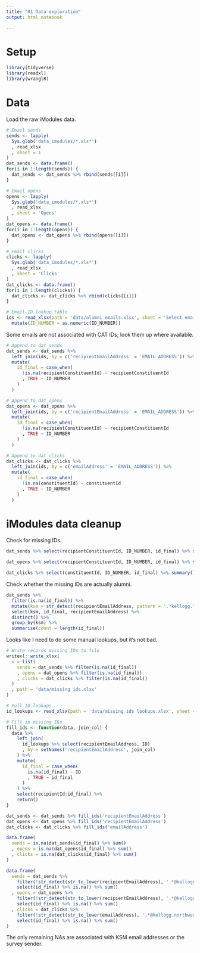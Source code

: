 ```yaml
---
title: "01 Data exploration"
output: html_notebook

---
```


# Setup

```r
library(tidyverse)
library(readxl)
library(wranglR)
```

# Data

Load the raw iModules data.

```r
# Email sends
sends <- lapply(
  Sys.glob('data_imodules/*.xls*')
  , read_xlsx
  , sheet = 1
)
dat_sends <- data.frame()
for(i in 1:length(sends)) {
  dat_sends <- dat_sends %>% rbind(sends[[i]])
}

# Email opens
opens <- lapply(
  Sys.glob('data_imodules/*.xls*')
  , read_xlsx
  , sheet = 'Opens'
)
dat_opens <- data.frame()
for(i in 1:length(opens)) {
  dat_opens <- dat_opens %>% rbind(opens[[i]])
}

# Email clicks
clicks <- lapply(
  Sys.glob('data_imodules/*.xls*')
  , read_xlsx
  , sheet = 'Clicks'
)
dat_clicks <- data.frame()
for(i in 1:length(clicks)) {
  dat_clicks <- dat_clicks %>% rbind(clicks[[i]])
}

# Email-ID lookup table
ids <- read_xlsx(path = 'data/alumni emails.xlsx', sheet = 'Select email') %>%
  mutate(ID_NUMBER = as.numeric(ID_NUMBER))
```

Some emails are not associated with CAT IDs; look them up where available.

```r
# Append to dat_sends
dat_sends <- dat_sends %>%
  left_join(ids, by = c('recipientEmailAddress' = 'EMAIL_ADDRESS')) %>%
  mutate(
    id_final = case_when(
      !is.na(recipientConstituentId) ~ recipientConstituentId
      , TRUE ~ ID_NUMBER
    )
  )

# Append to dat_opens
dat_opens <- dat_opens %>%
  left_join(ids, by = c('recipientEmailAddress' = 'EMAIL_ADDRESS')) %>%
  mutate(
    id_final = case_when(
      !is.na(recipientConstituentId) ~ recipientConstituentId
      , TRUE ~ ID_NUMBER
    )
  )

# Append to dat_clicks
dat_clicks <- dat_clicks %>%
  left_join(ids, by = c('emailAddress' = 'EMAIL_ADDRESS')) %>%
  mutate(
    id_final = case_when(
      !is.na(constituentId) ~ constituentId
      , TRUE ~ ID_NUMBER
    )
  )
```

# iModules data cleanup

Check for missing IDs.

```r
dat_sends %>% select(recipientConstituentId, ID_NUMBER, id_final) %>% summary()
```


```r
dat_opens %>% select(recipientConstituentId, ID_NUMBER, id_final) %>% summary()
```

```r
dat_clicks %>% select(constituentId, ID_NUMBER, id_final) %>% summary()
```

Check whether the missing IDs are actually alumni.

```r
dat_sends %>%
  filter(is.na(id_final)) %>%
  mutate(ksm = str_detect(recipientEmailAddress, pattern = '.*kellogg.*')) %>%
  select(ksm, id_final, recipientEmailAddress) %>%
  distinct() %>%
  group_by(ksm) %>%
  summarise(count = length(id_final))
```

Looks like I need to do some manual lookups, but it's not bad.

```r
# Write records missing IDs to file
writexl::write_xlsx(
  x = list(
    sends = dat_sends %>% filter(is.na(id_final))
    , opens = dat_opens %>% filter(is.na(id_final))
    , clicks = dat_clicks %>% filter(is.na(id_final))
  )
  , path = 'data/missing ids.xlsx'
)
```

```r
# Pull ID lookups
id_lookups <- read_xlsx(path = 'data/missing ids lookups.xlsx', sheet = 1)

# Fill in missing IDs
fill_ids <- function(data, join_col) {
  data %>%
    left_join(
      id_lookups %>% select(recipientEmailAddress, ID)
      , by = setNames('recipientEmailAddress', join_col)
    ) %>%
    mutate(
      id_final = case_when(
        is.na(id_final) ~ ID
        , TRUE ~ id_final
      )
    ) %>%
    select(recipientId:id_final) %>%
    return()
}

dat_sends <- dat_sends %>% fill_ids('recipientEmailAddress')
dat_opens <- dat_opens %>% fill_ids('recipientEmailAddress')
dat_clicks <- dat_clicks %>% fill_ids('emailAddress')
```

```r
data.frame(
  sends = is.na(dat_sends$id_final) %>% sum()
  , opens = is.na(dat_opens$id_final) %>% sum()
  , clicks = is.na(dat_clicks$id_final) %>% sum()
)
```

```r
data.frame(
  sends = dat_sends %>%
    filter(!str_detect(str_to_lower(recipientEmailAddress), '.*@kellogg.northwestern.*')) %>%
    select(id_final) %>% is.na() %>% sum()
  , opens = dat_opens %>%
    filter(!str_detect(str_to_lower(recipientEmailAddress), '.*@kellogg.northwestern.*')) %>%
    select(id_final) %>% is.na() %>% sum()
  , clicks = dat_clicks %>%
    filter(!str_detect(str_to_lower(emailAddress), '.*@kellogg.northwestern.*')) %>%
    select(id_final) %>% is.na() %>% sum()
)
```

The only remaining NAs are associated with KSM email addresses or the survey sender.

